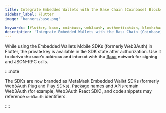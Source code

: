 ```yaml
---
title: Integrate Embedded Wallets with the Base Chain (Coinbase) Blockchain in Flutter
sidebar_label: Flutter
image: 'banners/base.png'

keywords: [flutter, base, coinbase, web3auth, authentication, blockchain]
description: 'Integrate Embedded Wallets with the Base Chain (Coinbase) Blockchain in Flutter'
---
```



<SEO
  title="Integrate Embedded Wallets with the Base Chain (Coinbase) Blockchain in Flutter"
  description="Integrate Embedded Wallets with the Base Chain (Coinbase) Blockchain in Flutter"
  image="https://web3auth.io/docs/banners/base.png"
  slug="/embedded-wallets/connect-blockchain/evm/base/flutter"
/>

While using the Embedded Wallets Mobile SDKs (formerly Web3Auth) in Flutter, the private key is available in the SDK state after authorization. Use it to derive the user's address and interact with the [Base](https://base.org/) network for signing and JSON-RPC calls.

::::note

The SDKs are now branded as MetaMask Embedded Wallet SDKs (formerly Web3Auth Plug and Play SDKs). Package names and APIs remain Web3Auth (for example, Web3Auth React SDK), and code snippets may reference `web3auth` identifiers.

::::

<EVMInteraction />
